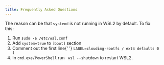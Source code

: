 ```yaml
---
title: Frequently Asked Questions
---
```



<FAQ>
  <FAQItem question="Why is my VPN in WSL2 not working">
    <p>
      The reason can be that <code>systemd</code> is not running in WSL2 by
      default. To fix this:
      <ol>
        <li>
          Run <code>sudo -e /etc/wsl.conf</code>
        </li>
        <li>
          Add <code>system=true</code> to <code>[boot]</code> section
        </li>
        <li>
          Comment out the first line{' '}
          <code>LABEL=cloudimg-rootfs / ext4 defaults 0 1</code>
        </li>
        <li>
          In <code>cmd.exe/PowerShell</code> run <code> wsl --shutdown</code> to
          restart WSL2.
        </li>
      </ol>
    </p>
  </FAQItem>
</FAQ>
